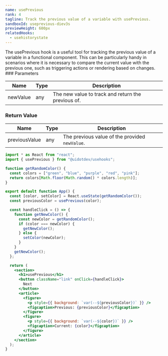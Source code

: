 ```yaml
---
name: usePrevious
rank: 4
tagline: Track the previous value of a variable with usePrevious.
sandboxId: useprevious-diev3s
previewHeight: 600px
relatedHooks:
  - usehistorystate
---
```



<HookDescription name={frontmatter.name}>
  The usePrevious hook is a useful tool for tracking the previous value of a
  variable in a functional component. This can be particularly handy in
  scenarios where it is necessary to compare the current value with the previous
  one, such as triggering actions or rendering based on changes.
</HookDescription>

<div class="reference">
  ### Parameters

  | Name     | Type | Description                                        |
  | -------- | ---- | -------------------------------------------------- |
  | newValue | any  | The new value to track and return the previous of. |

  ### Return Value

  | Name          | Type | Description                                    |
  | ------------- | ---- | ---------------------------------------------- |
  | previousValue | any  | The previous value of the provided `newValue`. |
</div>

<CodePreview
  sandboxId={frontmatter.sandboxId}
  previewHeight={frontmatter.previewHeight}
/>

<StaticCodeContainer>

```jsx
import * as React from "react";
import { usePrevious } from "@uidotdev/usehooks";

function getRandomColor() {
  const colors = ["green", "blue", "purple", "red", "pink"];
  return colors[Math.floor(Math.random() * colors.length)];
}

export default function App() {
  const [color, setColor] = React.useState(getRandomColor());
  const previousColor = usePrevious(color);

  const handleClick = () => {
    function getNewColor() {
      const newColor = getRandomColor();
      if (color === newColor) {
        getNewColor();
      } else {
        setColor(newColor);
      }
    }
    getNewColor();
  };

  return (
    <section>
      <h1>usePrevious</h1>
      <button className="link" onClick={handleClick}>
        Next
      </button>
      <article>
        <figure>
          <p style={{ background: `var(--${previousColor})` }} />
          <figcaption>Previous: {previousColor}</figcaption>
        </figure>
        <figure>
          <p style={{ background: `var(--${color})` }} />
          <figcaption>Current: {color}</figcaption>
        </figure>
      </article>
    </section>
  );
}
```

</StaticCodeContainer>
